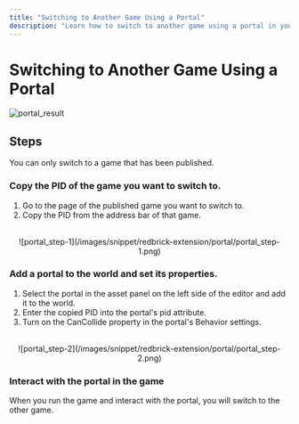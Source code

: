 ```yaml
---
title: "Switching to Another Game Using a Portal"
description: "Learn how to switch to another game using a portal in your 3D applications."
---
```


# Switching to Another Game Using a Portal

![portal_result](/images/snippet/redbrick-extension/portal/portal_result.gif)

## Steps

<Steps>
  <Callout type="warning">
    You can only switch to a game that has been published.  
  </Callout>

  ### Copy the PID of the game you want to switch to.  

  1. Go to the page of the published game you want to switch to.  
  2. Copy the PID from the address bar of that game.  
  <br/>
  <center>![portal_step-1](/images/snippet/redbrick-extension/portal/portal_step-1.png)</center>

  ### Add a portal to the world and set its properties.  

  1. Select the portal in the asset panel on the left side of the editor and add it to the world.  
  2. Enter the copied PID into the portal's pid attribute.  
  3. Turn on the CanCollide property in the portal's Behavior settings.  
  <br/>
  <center>![portal_step-2](/images/snippet/redbrick-extension/portal/portal_step-2.png)</center>

  ### Interact with the portal in the game

  When you run the game and interact with the portal, you will switch to the other game.  
</Steps>
